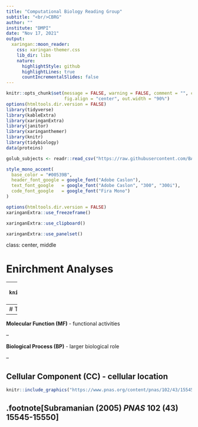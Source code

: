 ```yaml
---
title: "Computational Biology Reading Group"
subtitle: "<br/>CBRG"
author: ""
institute: "DMPI"
date: "Nov 17, 2021"
output:
  xaringan::moon_reader:
    css: xaringan-themer.css
    lib_dir: libs
    nature:
      highlightStyle: github
      highlightLines: true
      countIncrementalSlides: false
---
```

```r
knitr::opts_chunk$set(message = FALSE, warning = FALSE, comment = "", cache = F,
                      fig.align = "center", out.width = "90%")
options(htmltools.dir.version = FALSE)
library(tidyverse)
library(kableExtra)
library(xaringanExtra)
library(janitor)
library(xaringanthemer)
library(knitr)
library(tidybiology)
data(proteins)

golub_subjects <- readr::read_csv("https://raw.githubusercontent.com/BAREJAA/website_for_john/master/datasets/golub_kaggle/golub_subjects.csv")
```

```r
style_mono_accent(
  base_color = "#00539B",
  header_font_google = google_font("Adobe Caslon"),
  text_font_google   = google_font("Adobe Caslon", "300", "300i"),
  code_font_google   = google_font("Fira Mono")
)
```

```r
options(htmltools.dir.version = FALSE)
xaringanExtra::use_freezeframe()
```

```r
xaringanExtra::use_clipboard()
```

```r
xaringanExtra::use_panelset()
```

class: center, middle

# Enirchment Analyses

---
```r
knitr::include_graphics("http://geneontology.org/assets/hexose-biosynthetic-process.png")
```
.footnote[geneontology.org]
---
# Three GO Domains  

--
**Molecular Function (MF)** - functional activities 

--

**Biological Process (BP)** - larger biological role

--

**Cellular Component (CC)** - cellular location
---
```r
knitr::include_graphics("https://www.pnas.org/content/pnas/102/43/15545/F1.large.jpg?width=800&height=600&carousel=1")
```
.footnote[Subramanian (2005) *PNAS* 102 (43) 15545-15550]
---




